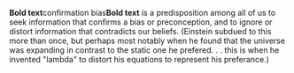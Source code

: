 '''Bold text'''confirmation bias'''Bold text''' is a predisposition among all of us to seek information that confirms a bias or preconception, and to ignore or distort information that contradicts our beliefs.
(Einstein subdued to this more than once, but perhaps most notably when he found that the universe was expanding in contrast to the static one he prefered. . . this is when he invented "lambda" to distort his equations to represent his preferance.)